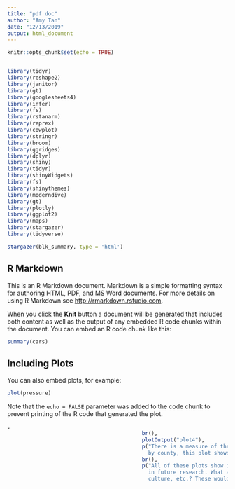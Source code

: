 ```yaml
---
title: "pdf doc"
author: "Amy Tan"
date: "12/13/2019"
output: html_document
---
```


```r
knitr::opts_chunk$set(echo = TRUE)


library(tidyr)
library(reshape2)
library(janitor)
library(gt)
library(googlesheets4)
library(infer)
library(fs)
library(rstanarm)
library(reprex)
library(cowplot)
library(stringr)
library(broom)
library(ggridges)
library(dplyr)
library(shiny)
library(tidyr)
library(shinyWidgets)
library(fs)
library(shinythemes)
library(moderndive)
library(gt)
library(plotly)
library(ggplot2)
library(maps)
library(stargazer)
library(tidyverse)
```

```r

stargazer(blk_summary, type = 'html')
```

## R Markdown

This is an R Markdown document. Markdown is a simple formatting syntax for authoring HTML, PDF, and MS Word documents. For more details on using R Markdown see <http://rmarkdown.rstudio.com>.

When you click the **Knit** button a document will be generated that includes both content as well as the output of any embedded R code chunks within the document. You can embed an R code chunk like this:

```r
summary(cars)
```

## Including Plots

You can also embed plots, for example:

```r
plot(pressure)
```

Note that the `echo = FALSE` parameter was added to the code chunk to prevent printing of the R code that generated the plot.


```r
,
                                           br(),
                                           plotOutput("plot4"),
                                           p("There is a measure of the estimated mean female-male gap in the Stanford Education dataset. Grouping
                                             by county, this plot shows the counties with the largest female-male gaps across the country."),
                                           br(),
                                           p("All of these plots show interesting variations in academic performance by gender that should be further investigated
                                             in future research. What are the root causes of these gender differences? Could it be due to teacher bias, curriculum,
                                             culture, etc.? These would be very interesting questions to explore via a more in-depth study.")
```

